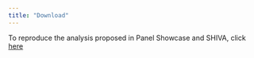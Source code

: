 ```yaml
---
title: "Download"
---
```


To reproduce the analysis proposed in Panel Showcase and SHIVA, click <a href="version_6.0.zip" download="analysis_ptd">here</a>

